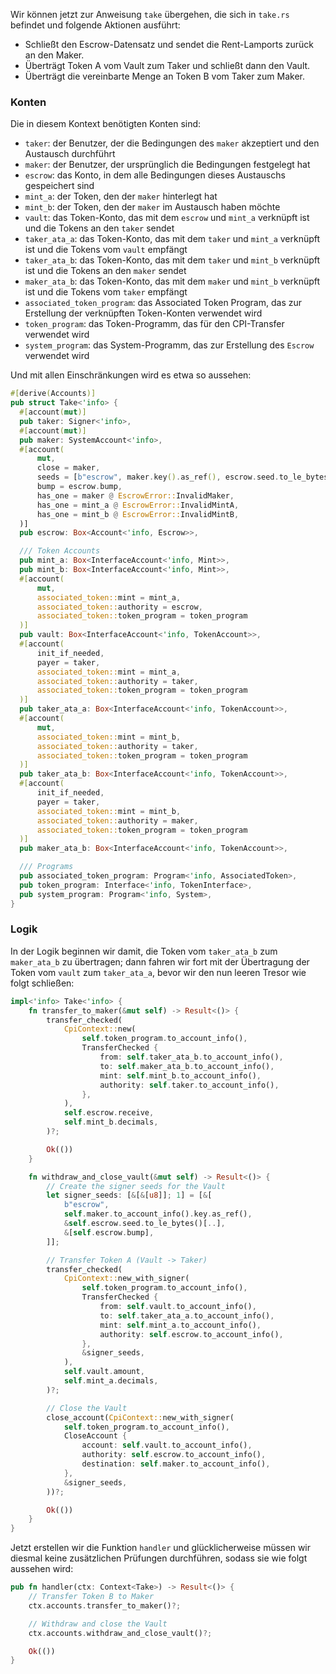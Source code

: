 
<ArticleSection name="Take" id="take" level="h2" />

Wir können jetzt zur Anweisung `take` übergehen, die sich in `take.rs` befindet und folgende Aktionen ausführt:
- Schließt den Escrow-Datensatz und sendet die Rent-Lamports zurück an den Maker.
- Überträgt Token A vom Vault zum Taker und schließt dann den Vault.
- Überträgt die vereinbarte Menge an Token B vom Taker zum Maker.

### Konten

Die in diesem Kontext benötigten Konten sind:
- `taker`: der Benutzer, der die Bedingungen des `maker` akzeptiert und den Austausch durchführt
- `maker`: der Benutzer, der ursprünglich die Bedingungen festgelegt hat
- `escrow`: das Konto, in dem alle Bedingungen dieses Austauschs gespeichert sind
- `mint_a`: der Token, den der `maker` hinterlegt hat
- `mint_b`: der Token, den der `maker` im Austausch haben möchte
- `vault`: das Token-Konto, das mit dem `escrow` und `mint_a` verknüpft ist und die Tokens an den `taker` sendet
- `taker_ata_a`: das Token-Konto, das mit dem `taker` und `mint_a` verknüpft ist und die Tokens vom `vault` empfängt
- `taker_ata_b`: das Token-Konto, das mit dem `taker` und `mint_b` verknüpft ist und die Tokens an den `maker` sendet
- `maker_ata_b`: das Token-Konto, das mit dem `maker` und `mint_b` verknüpft ist und die Tokens vom `taker` empfängt
- `associated_token_program`: das Associated Token Program, das zur Erstellung der verknüpften Token-Konten verwendet wird
- `token_program`: das Token-Programm, das für den CPI-Transfer verwendet wird
- `system_program`: das System-Programm, das zur Erstellung des `Escrow` verwendet wird

Und mit allen Einschränkungen wird es etwa so aussehen:

  ```rust
#[derive(Accounts)]
pub struct Take<'info> {
    #[account(mut)]
    pub taker: Signer<'info>,
    #[account(mut)]
    pub maker: SystemAccount<'info>,
    #[account(
        mut,
        close = maker,
        seeds = [b"escrow", maker.key().as_ref(), escrow.seed.to_le_bytes().as_ref()],
        bump = escrow.bump,
        has_one = maker @ EscrowError::InvalidMaker,
        has_one = mint_a @ EscrowError::InvalidMintA,
        has_one = mint_b @ EscrowError::InvalidMintB,
    )]
    pub escrow: Box<Account<'info, Escrow>>,

    /// Token Accounts
    pub mint_a: Box<InterfaceAccount<'info, Mint>>,
    pub mint_b: Box<InterfaceAccount<'info, Mint>>,
    #[account(
        mut,
        associated_token::mint = mint_a,
        associated_token::authority = escrow,
        associated_token::token_program = token_program
    )]
    pub vault: Box<InterfaceAccount<'info, TokenAccount>>,
    #[account(
        init_if_needed,
        payer = taker,
        associated_token::mint = mint_a,
        associated_token::authority = taker,
        associated_token::token_program = token_program
    )]
    pub taker_ata_a: Box<InterfaceAccount<'info, TokenAccount>>,
    #[account(
        mut,
        associated_token::mint = mint_b,
        associated_token::authority = taker,
        associated_token::token_program = token_program
    )]
    pub taker_ata_b: Box<InterfaceAccount<'info, TokenAccount>>,
    #[account(
        init_if_needed,
        payer = taker,
        associated_token::mint = mint_b,
        associated_token::authority = maker,
        associated_token::token_program = token_program
    )]
    pub maker_ata_b: Box<InterfaceAccount<'info, TokenAccount>>,

    /// Programs
    pub associated_token_program: Program<'info, AssociatedToken>,
    pub token_program: Interface<'info, TokenInterface>,
    pub system_program: Program<'info, System>,
}
  ```

### Logik 

In der Logik beginnen wir damit, die Token vom `taker_ata_b` zum `maker_ata_b` zu übertragen; dann fahren wir fort mit der Übertragung der Token vom `vault` zum `taker_ata_a`, bevor wir den nun leeren Tresor wie folgt schließen:

```rust
impl<'info> Take<'info> {
    fn transfer_to_maker(&mut self) -> Result<()> {
        transfer_checked(
            CpiContext::new(
                self.token_program.to_account_info(),
                TransferChecked {
                    from: self.taker_ata_b.to_account_info(),
                    to: self.maker_ata_b.to_account_info(),
                    mint: self.mint_b.to_account_info(),
                    authority: self.taker.to_account_info(),
                },
            ),
            self.escrow.receive,
            self.mint_b.decimals,
        )?;

        Ok(())
    }

    fn withdraw_and_close_vault(&mut self) -> Result<()> {
        // Create the signer seeds for the Vault
        let signer_seeds: [&[&[u8]]; 1] = [&[
            b"escrow",
            self.maker.to_account_info().key.as_ref(),
            &self.escrow.seed.to_le_bytes()[..],
            &[self.escrow.bump],
        ]];

        // Transfer Token A (Vault -> Taker)
        transfer_checked(
            CpiContext::new_with_signer(
                self.token_program.to_account_info(),
                TransferChecked {
                    from: self.vault.to_account_info(),
                    to: self.taker_ata_a.to_account_info(),
                    mint: self.mint_a.to_account_info(),
                    authority: self.escrow.to_account_info(),
                },
                &signer_seeds,
            ),
            self.vault.amount,
            self.mint_a.decimals,
        )?;

        // Close the Vault
        close_account(CpiContext::new_with_signer(
            self.token_program.to_account_info(),
            CloseAccount {
                account: self.vault.to_account_info(),
                authority: self.escrow.to_account_info(),
                destination: self.maker.to_account_info(),
            },
            &signer_seeds,
        ))?;

        Ok(())
    }
}
```

Jetzt erstellen wir die Funktion `handler` und glücklicherweise müssen wir diesmal keine zusätzlichen Prüfungen durchführen, sodass sie wie folgt aussehen wird:

```rust
pub fn handler(ctx: Context<Take>) -> Result<()> {
    // Transfer Token B to Maker
    ctx.accounts.transfer_to_maker()?;

    // Withdraw and close the Vault
    ctx.accounts.withdraw_and_close_vault()?;

    Ok(())
}
```
